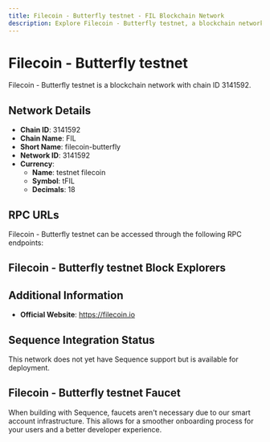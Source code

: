```yaml
--- 
title: Filecoin - Butterfly testnet - FIL Blockchain Network
description: Explore Filecoin - Butterfly testnet, a blockchain network with chain ID 3141592. Learn about its native currency, testnet filecoin, and how to interact with the network.
---
```


# Filecoin - Butterfly testnet

Filecoin - Butterfly testnet is a blockchain network with chain ID 3141592.

## Network Details

- **Chain ID**: 3141592
- **Chain Name**: FIL
- **Short Name**: filecoin-butterfly
- **Network ID**: 3141592
- **Currency**: 
  - **Name**: testnet filecoin
  - **Symbol**: tFIL
  - **Decimals**: 18

## RPC URLs

Filecoin - Butterfly testnet can be accessed through the following RPC endpoints:



## Filecoin - Butterfly testnet Block Explorers



## Additional Information

- **Official Website**: https://filecoin.io

## Sequence Integration Status

This network does not yet have Sequence support but is available for deployment.

## Filecoin - Butterfly testnet Faucet

When building with Sequence, faucets aren't necessary due to our smart account infrastructure. This allows for a smoother onboarding process for your users and a better developer experience.
